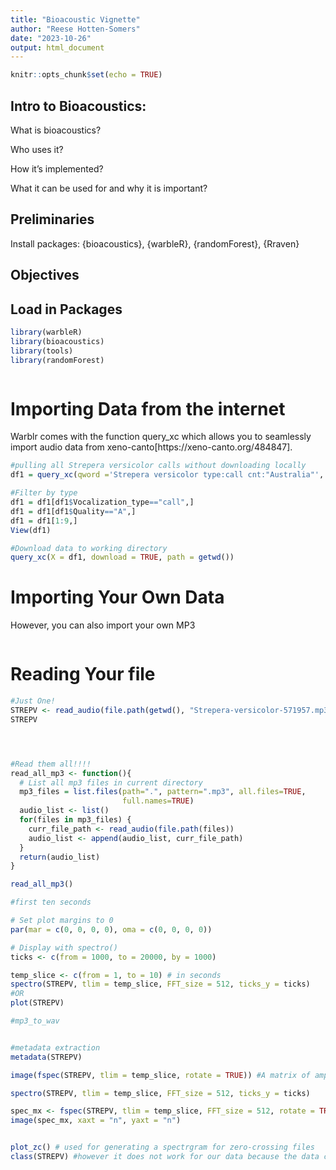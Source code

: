 ```yaml
---
title: "Bioacoustic Vignette"
author: "Reese Hotten-Somers"
date: "2023-10-26"
output: html_document
---
```


```r
knitr::opts_chunk$set(echo = TRUE)
```
## Intro to Bioacoustics:
What is bioacoustics?

Who uses it?

How it's implemented?

What it can be used for and why it is important?

## Preliminaries
Install packages: {bioacoustics}, {warbleR}, {randomForest}, {Rraven}

## Objectives


## Load in Packages
```r
library(warbleR)
library(bioacoustics)
library(tools)
library(randomForest)



```

# Importing Data from the internet
Warblr comes with the function query_xc which allows you to seamlessly import audio data from xeno-canto[https://xeno-canto.org/484847].
```r
#pulling all Strepera versicolor calls without downloading locally
df1 = query_xc(qword ='Strepera versicolor type:call cnt:"Australia"', download = FALSE) #todo: include explanation for parameters of query_xc

#Filter by type   
df1 = df1[df1$Vocalization_type=="call",]
df1 = df1[df1$Quality=="A",]
df1 = df1[1:9,]
View(df1)

#Download data to working directory
query_xc(X = df1, download = TRUE, path = getwd())

```

# Importing Your Own Data
However, you can also import your own MP3
```r

```

# Reading Your file
```r
#Just One!
STREPV <- read_audio(file.path(getwd(), "Strepera-versicolor-571957.mp3"))
STREPV




#Read them all!!!!
read_all_mp3 <- function(){
  # List all mp3 files in current directory
  mp3_files = list.files(path=".", pattern=".mp3", all.files=TRUE, 
                         full.names=TRUE)
  audio_list <- list()
  for(files in mp3_files) {
    curr_file_path <- read_audio(file.path(files))
    audio_list <- append(audio_list, curr_file_path)
  }
  return(audio_list)
}

read_all_mp3()

#first ten seconds

# Set plot margins to 0
par(mar = c(0, 0, 0, 0), oma = c(0, 0, 0, 0))

# Display with spectro()
ticks <- c(from = 1000, to = 20000, by = 1000)

temp_slice <- c(from = 1, to = 10) # in seconds
spectro(STREPV, tlim = temp_slice, FFT_size = 512, ticks_y = ticks)
#OR 
plot(STREPV)

#mp3_to_wav


#metadata extraction
metadata(STREPV)
```

```r
image(fspec(STREPV, tlim = temp_slice, rotate = TRUE)) #A matrix of amplitude or decibel (dB) values in the time / frequency domain.

spectro(STREPV, tlim = temp_slice, FFT_size = 512, ticks_y = ticks)

spec_mx <- fspec(STREPV, tlim = temp_slice, FFT_size = 512, rotate = TRUE)
image(spec_mx, xaxt = "n", yaxt = "n") 


plot_zc() # used for generating a spectrgram for zero-crossing files
class(STREPV) #however it does not work for our data because the data class is wave and not zc
```

